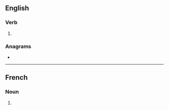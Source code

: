 ==English==

===Verb===
{{head|en|verb form}}

# {{en-third-person singular of|slam}}

===Anagrams===
* {{anagrams|en|salms}}

----

==French==

===Noun===
{{head|fr|noun plural form|g=m}}

# {{plural of|slam|lang=fr}}